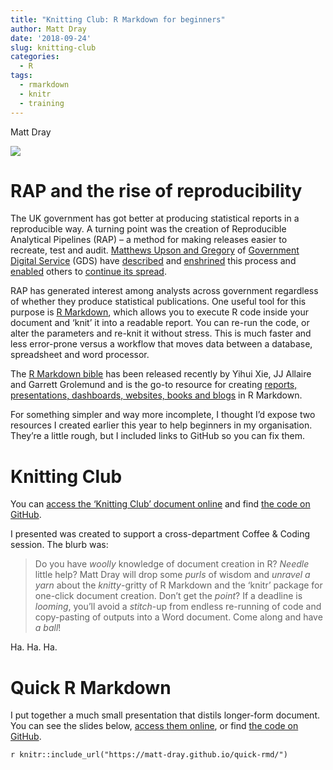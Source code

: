 ```yaml
---
title: "Knitting Club: R Markdown for beginners"
author: Matt Dray
date: '2018-09-24'
slug: knitting-club
categories:
  - R
tags:
  - rmarkdown
  - knitr
  - training
---
```


Matt Dray

![](https://media.giphy.com/media/O1QfB9a2ruGEE/giphy.gif)

# RAP and the rise of reproducibility

The UK government has got better at producing statistical reports in a reproducible way. A turning point was the creation of Reproducible Analytical Pipelines (RAP) -- a method for making releases easier to recreate, test and audit. [Matthews Upson and Gregory](https://www.machinegurning.com/posts/) of [Government Digital Service](https://gds.blog.gov.uk/about/) (GDS) have [described](https://dataingovernment.blog.gov.uk/2017/03/27/reproducible-analytical-pipeline/) and [enshrined](https://ukgovdatascience.github.io/rap_companion/) this process and [enabled](https://www.udemy.com/reproducible-analytical-pipelines/) others to [continue its spread](https://dataingovernment.blog.gov.uk/2017/11/27/transforming-the-process-of-producing-official-statistics/).

RAP has generated interest among analysts across government regardless of whether they produce statistical publications. One useful tool for this purpose is [R Markdown](https://rmarkdown.rstudio.com/), which allows you to execute R code inside your document and 'knit' it into a readable report. You can re-run the code, or alter the parameters and re-knit it without stress. This is much faster and less error-prone versus a workflow that moves data between a database, spreadsheet and word processor.

The [R Markdown bible](https://bookdown.org/yihui/rmarkdown/) has been released recently by Yihui Xie, JJ Allaire and Garrett Grolemund and is the go-to resource for creating [reports, presentations, dashboards, websites, books and blogs](https://rmarkdown.rstudio.com/formats.html) in R Markdown.

For something simpler and way more incomplete, I thought I'd expose two resources I created earlier this year to help beginners in my organisation. They're a little rough, but I included links to GitHub so you can fix them.

# Knitting Club

You can [access the 'Knitting Club' document online](https://matt-dray.github.io/knitting-club/) and find [the code on GitHub](https://github.com/matt-dray/knitting-club).

I presented was created to support a cross-department Coffee & Coding session. The blurb was:

> Do you have *woolly* knowledge of document creation in R? *Needle* little help? Matt Dray will drop some *purls* of wisdom and *unravel a yarn* about the *knitty*-gritty of R Markdown and the ‘knitr’ package for one-click document creation. Don’t get the *point*? If a deadline is *looming*, you’ll avoid a *stitch*-up from endless re-running of code and copy-pasting of outputs into a Word document. Come along and have *a ball*!

Ha. Ha. Ha.

# Quick R Markdown

I put together a much small presentation that distils longer-form document. You can see the slides below, [access them online](https://matt-dray.github.io/quick-rmd/#1), or find [the code on GitHub](https://matt-dray.github.io/quick-rmd/).

`r knitr::include_url("https://matt-dray.github.io/quick-rmd/")`